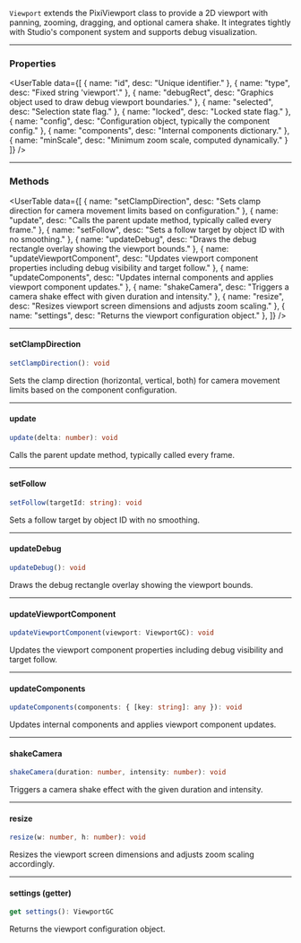 
<SpecialHeader
  title="Camera"
  extendsClass="PixiViewport"
  extendsClassLink="/studio-docs/2d/objects/pixi_viewport"
  usesComponent="viewport component"
  usesComponentLink="/studio-docs/2d/components/camera-component"
/>

`Viewport` extends the PixiViewport class to provide a 2D viewport with panning, zooming, dragging, and optional camera shake. It integrates tightly with Studio's component system and supports debug visualization.

---

### Properties

<UserTable data={[
  { name: "id", desc: "Unique identifier." },
  { name: "type", desc: "Fixed string 'viewport'." },
  { name: "debugRect", desc: "Graphics object used to draw debug viewport boundaries." },
  { name: "selected", desc: "Selection state flag." },
  { name: "locked", desc: "Locked state flag." },
  { name: "config", desc: "Configuration object, typically the component config." },
  { name: "components", desc: "Internal components dictionary." },
  { name: "minScale", desc: "Minimum zoom scale, computed dynamically." }
]} />

---

### Methods
<UserTable data={[
  { name: "setClampDirection", desc: "Sets clamp direction for camera movement limits based on configuration." },
  { name: "update", desc: "Calls the parent update method, typically called every frame." },
  { name: "setFollow", desc: "Sets a follow target by object ID with no smoothing." },
  { name: "updateDebug", desc: "Draws the debug rectangle overlay showing the viewport bounds." },
  { name: "updateViewportComponent", desc: "Updates viewport component properties including debug visibility and target follow." },
  { name: "updateComponents", desc: "Updates internal components and applies viewport component updates." },
  { name: "shakeCamera", desc: "Triggers a camera shake effect with given duration and intensity." },
  { name: "resize", desc: "Resizes viewport screen dimensions and adjusts zoom scaling." },
  { name: "settings", desc: "Returns the viewport configuration object." },
]} />

---

#### setClampDirection

```ts
setClampDirection(): void
```

Sets the clamp direction (horizontal, vertical, both) for camera movement limits based on the component configuration.

---

#### update

```ts
update(delta: number): void
```

Calls the parent update method, typically called every frame.

<InnerHeader title="Parameters" />
<UserTable data={[
  { name: "delta", desc: "Time elapsed since last update, in seconds." }
]} />

---

#### setFollow

```ts
setFollow(targetId: string): void
```

Sets a follow target by object ID with no smoothing.

<InnerHeader title="Parameters" />
<UserTable data={[
  { name: "targetId", desc: "ID of the object to follow." }
]} />

---

#### updateDebug

```ts
updateDebug(): void
```

Draws the debug rectangle overlay showing the viewport bounds.

---

#### updateViewportComponent

```ts
updateViewportComponent(viewport: ViewportGC): void
```

Updates the viewport component properties including debug visibility and target follow.

<InnerHeader title="Parameters" />
<UserTable data={[
  { name: "viewport", desc: "Viewport component data." }
]} />

---

#### updateComponents

```ts
updateComponents(components: { [key: string]: any }): void
```

Updates internal components and applies viewport component updates.

<InnerHeader title="Parameters" />
<UserTable data={[
  { name: "components", desc: "Dictionary of components including viewport." }
]} />

---

#### shakeCamera

```ts
shakeCamera(duration: number, intensity: number): void
```

Triggers a camera shake effect with the given duration and intensity.

<InnerHeader title="Parameters" />
<UserTable data={[
  { name: "duration", desc: "Shake duration in seconds." },
  { name: "intensity", desc: "Shake intensity in pixels." }
]} />

---

#### resize

```ts
resize(w: number, h: number): void
```

Resizes the viewport screen dimensions and adjusts zoom scaling accordingly.

<InnerHeader title="Parameters" />
<UserTable data={[
  { name: "w", desc: "New width of the viewport in pixels." },
  { name: "h", desc: "New height of the viewport in pixels." }
]} />

---

#### settings (getter)

```ts
get settings(): ViewportGC
```

Returns the viewport configuration object.